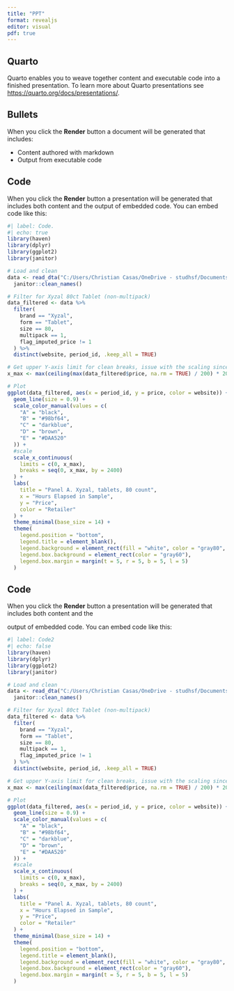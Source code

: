 ```yaml
---
title: "PPT"
format: revealjs
editor: visual
pdf: true
---
```


## Quarto

Quarto enables you to weave together content and executable code into a finished presentation. To learn more about Quarto presentations see <https://quarto.org/docs/presentations/>.

## Bullets

When you click the **Render** button a document will be generated that includes:

-   Content authored with markdown
-   Output from executable code

## Code

When you click the **Render** button a presentation will be generated that includes both content and the output of embedded code. You can embed code like this:

```r
#| label: Code.
#| echo: true
library(haven)
library(dplyr)
library(ggplot2)
library(janitor)

# Load and clean
data <- read_dta("C:/Users/Christian Casas/OneDrive - studhsf/Documents/Masters - HS Fresenius/2nd Semester/Data Science for Business/analysis/data/analysis_data.dta") %>%
  janitor::clean_names()

# Filter for Xyzal 80ct Tablet (non-multipack)
data_filtered <- data %>%
  filter(
    brand == "Xyzal",
    form == "Tablet",
    size == 80,
    multipack == 1,
    flag_imputed_price != 1
  ) %>%
  distinct(website, period_id, .keep_all = TRUE)

# Get upper Y-axis limit for clean breaks, issue with the scaling since we had to stop at 12000, so it was force to stop al 12000
x_max <- max(ceiling(max(data_filtered$price, na.rm = TRUE) / 200) * 200, 12000)

# Plot
ggplot(data_filtered, aes(x = period_id, y = price, color = website)) +
  geom_line(size = 0.9) +
  scale_color_manual(values = c(
    "A" = "black",
    "B" = "#98bf64",
    "C" = "darkblue",
    "D" = "brown",
    "E" = "#DAA520"
  )) +
  #scale
  scale_x_continuous(
    limits = c(0, x_max),
    breaks = seq(0, x_max, by = 2400)
  ) +
  labs(
    title = "Panel A. Xyzal, tablets, 80 count",
    x = "Hours Elapsed in Sample",
    y = "Price",
    color = "Retailer"
  ) +
  theme_minimal(base_size = 14) +
  theme(
    legend.position = "bottom",
    legend.title = element_blank(),
    legend.background = element_rect(fill = "white", color = "gray80", size = 0.4),
    legend.box.background = element_rect(color = "gray60"),
    legend.box.margin = margin(t = 5, r = 5, b = 5, l = 5)
  )

```

## Code

When you click the **Render** button a presentation will be generated that includes both content and the

output of embedded code. You can embed code like this:

```r
#| label: Code2
#| echo: false
library(haven)
library(dplyr)
library(ggplot2)
library(janitor)

# Load and clean
data <- read_dta("C:/Users/Christian Casas/OneDrive - studhsf/Documents/Masters - HS Fresenius/2nd Semester/Data Science for Business/analysis/data/analysis_data.dta") %>%
  janitor::clean_names()

# Filter for Xyzal 80ct Tablet (non-multipack)
data_filtered <- data %>%
  filter(
    brand == "Xyzal",
    form == "Tablet",
    size == 80,
    multipack == 1,
    flag_imputed_price != 1
  ) %>%
  distinct(website, period_id, .keep_all = TRUE)

# Get upper Y-axis limit for clean breaks, issue with the scaling since we had to stop at 12000, so it was force to stop al 12000
x_max <- max(ceiling(max(data_filtered$price, na.rm = TRUE) / 200) * 200, 12000)

# Plot
ggplot(data_filtered, aes(x = period_id, y = price, color = website)) +
  geom_line(size = 0.9) +
  scale_color_manual(values = c(
    "A" = "black",
    "B" = "#98bf64",
    "C" = "darkblue",
    "D" = "brown",
    "E" = "#DAA520"
  )) +
  #scale
  scale_x_continuous(
    limits = c(0, x_max),
    breaks = seq(0, x_max, by = 2400)
  ) +
  labs(
    title = "Panel A. Xyzal, tablets, 80 count",
    x = "Hours Elapsed in Sample",
    y = "Price",
    color = "Retailer"
  ) +
  theme_minimal(base_size = 14) +
  theme(
    legend.position = "bottom",
    legend.title = element_blank(),
    legend.background = element_rect(fill = "white", color = "gray80", size = 0.4),
    legend.box.background = element_rect(color = "gray60"),
    legend.box.margin = margin(t = 5, r = 5, b = 5, l = 5)
  )
```
